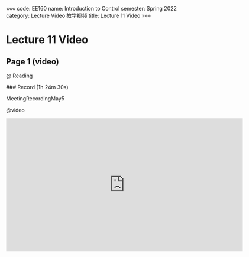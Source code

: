 «««
code: EE160
name: Introduction to Control
semester: Spring 2022
category: Lecture Video 教学视频
title: Lecture 11 Video
»»»

# Lecture 11 Video

## Page 1 (video)

@ Reading

<div class="markdown-body">
### Record (1h 24m 30s)

MeetingRecordingMay5
</div>

@video

<iframe src="https://sbbrisk.com/e/5lsamfitp41a.html" frameborder=0 marginwidth=0 marginheight=0 scrolling=no width=640 height=360 allowfullscreen></iframe>
